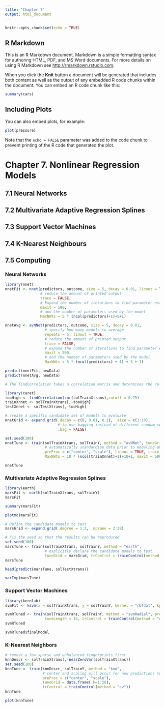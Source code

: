 ---
title: "Chapter 7"
output: html_document
---

```{r setup, include=FALSE}
knitr::opts_chunk$set(echo = TRUE)
```

## R Markdown

This is an R Markdown document. Markdown is a simple formatting syntax for authoring HTML, PDF, and MS Word documents. For more details on using R Markdown see <http://rmarkdown.rstudio.com>.

When you click the **Knit** button a document will be generated that includes both content as well as the output of any embedded R code chunks within the document. You can embed an R code chunk like this:

```{r cars}
summary(cars)
```

## Including Plots

You can also embed plots, for example:

```{r pressure, echo=FALSE}
plot(pressure)
```

Note that the `echo = FALSE` parameter was added to the code chunk to prevent printing of the R code that generated the plot.





# Chapter 7. Nonlinear Regression Models 

## 7.1 Neural Networks

## 7.2 Multivariate Adaptive Regression Splines 

## 7.3 Support Vector Machines 

## 7.4 K-Nearest Neighbours

## 7.5 Computing 

### Neural Networks

```{r}
library(nnet)
nnetFit <- nnet(predictors, outcome, size = 5, decay = 0.01, linout = TRUE,
                # reduce the amount of printed output
                trace = FALSE, 
                # Expand the number of iterations to find parameter estimates
                maxit = 500, 
                # and the number of parameters used by the model 
                MaxNWts = 5 * (ncol(predictors)+1)+5+1)
```

```{r}
nnetAvg <- avNNet(predictors, outcome, size = 5, decay = 0.01,
                  # specify how many models to average
                  repeats = 5, linout = TRUE, 
                  # reduce the amount of printed output 
                  trace = FALSE,
                  # expand the number of iterations to find parameter estimates
                  maxit = 500,
                  # and the number of parameters used by the model 
                  MaxNWts = 5 * (ncol(predictors) + 1) + 5 + 1)
```

```{r}
predict(nnetFit, newData)
predict(nnetAvg, newData)
```


```{r}
# The findCorrelation takes a correlation matrix and determines the column numbers that should be removed to keep all pair-wise correlations below a threshold 

library(caret)
tooHigh <- findCorrelation(cor(solTrainXtrans),cutoff = 0.75)
trainXnnet <- solTrainXtrans[,-tooHigh]
testXnnet <- solTestXtrans[,-tooHigh]

# create a specific candidate set of models to evaluate
nnetGrid <- expand.grid(.decay = c(0, 0.01, 0.1), .size = c(1:10),
                        # to use bagging instead of different random seeds
                        .bag = FALSE)

set.seed(100)
nnetTune <- train(solTrainXtrans, solTrainY, method = "avNNet", tuneGrid = nnetGrid, trControl = ctrl,
                  # automatically standardize data prior to modeling and prediction
                  preProc = c("center", "scale"), linout = TRUE, trace = FALSE, 
                  MaxNWts = 10 * (ncol(trainXnnet)+1)+10+1, maxit = 500)
```

```{r}
nnetTune
```


### Multivariate Adaptive Regression Splines 

```{r}
library(earth)
marsFit <- earth(solTrainXtrans, solTrainY)
marsFit
```

```{r}
summary(marsFit)
```

```{r, fig.height=5, fig.width=8}
plotmo(marsFit)
```

```{r}
# Define the candidate models to test 
marsGrid <- expand.grid(.degree = 1:2, .nprune = 2:38)

# Fix the seed so that the results can be reproduced 
set.seed(100)
marsTune <- train(solTrainXtrans, solTrainY, method = "earth",
                  # explicitly declare the candidate models to test 
                  tuneGrid = marsGrid, trControl = trainControl(method = "cv"))
marsTune
```

```{r}
head(predict(marsTune, solTestXtrans))
```

```{r}
varImp(marsTune)
```


### Support Vector Machines 


```{r}
library(kernlab)
svmFit <- ksvm(x = solTrainXtrans, y = solTrainY, kernel = "rbfdot", kpar = "automatic", C = 1, epsilon = 0.1)
```

```{r}
svmRTuned <- train(solTrainXtrans, solTrainY, method = "svmRadial", preProc = c("center","scale"), 
                  tuneLength = 14, trControl = trainControl(method = "cv"))
svmRTuned
```

```{r}
svmRTuned$finalModel
```


### K-Nearest Neighbors 

```{r}
# remove a few sparse and unbalanced fingerprints first 
knnDescr <- solTrainXtrans[,-nearZeroVar(solTrainXtrans)]
set.seed(100)
knnTune <- train(knnDescr, solTrainY, method = "knn", 
                 # center and scaling will occur for new predictions too
                 preProc = c("center", "scale"),
                 tuneGrid = data.frame(.k=1:20),
                 trControl = trainControl(method = "cv"))
knnTune
```

```{r}
plot(knnTune)
```

